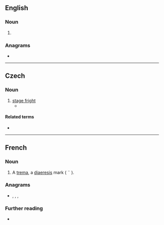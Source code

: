 {{also|trema|Trema}}
==English==

===Noun===
{{en-noun}}

# {{alternative form of|trema|lang=en}}

===Anagrams===
* {{anagrams|en|METAR|armet|mater|metra|ramet|tamer|terma}}

----

==Czech==

===Noun===
{{cs-noun|g=f}}

# [[stage fright]]
#* {{quote-book|passage=Předstoupiti před velké množství lidí vyvolává u každého začátečníka stísněnost. Říkáme tomu neučeně »'''tréma'''«.|title=[[:cs:S:O podivínech a lidech nápadných/II|O podivínech a lidech nápadných]]|author=Antonín Heveroch|year=1901}}

====Related terms====
* {{l|cs|trémista|g=m}}

----

==French==

===Noun===
{{fr-noun|m}}

# A [[trema]], a [[diaeresis]] mark ( ¨ ).

===Anagrams===
* {{l|fr|marte}}, {{l|fr|mater}}, {{l|fr|trame}}, {{l|fr|tramé}}

===Further reading===
* {{R:TLFi}}